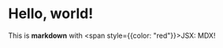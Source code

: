  
# Hello, world!

This is **markdown** with <span style={{color: "red"}}>JSX</span>: MDX!

<Ide sourceText="
async fn main() {
    print(22).await
}
"/>


